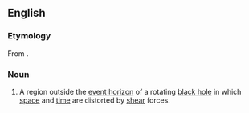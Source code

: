 ==English==
{{wikipedia}}

===Etymology===
From {{confix|ergo|sphere|lang=en}}.

===Noun===
{{en-noun}}

# {{lb|en|physics}} A region outside the [[event horizon]] of a rotating [[black hole]] in which [[space]] and [[time]] are distorted by [[shear]] forces.